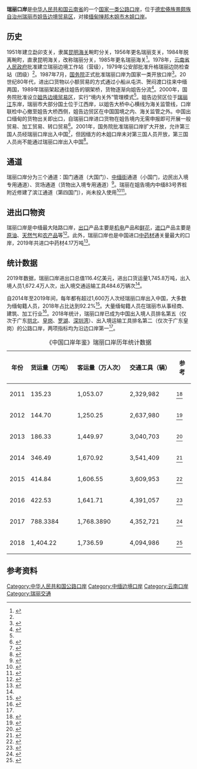 {{noteTA
|G1=单位
}}
{{Infobox port of entry
|name                      = 瑞丽陆路（公路）口岸
|photo                     = 瑞丽口岸01.jpg
|caption                   = 瑞丽口岸姐告国门通道（大国门）
|country                   = {{PRC}}
|location                  = [[云南省|云南省]][[德宏傣族景颇族自治州|德宏州]][[瑞丽市|瑞丽市]][[姐告边境贸易区|姐告边境贸易区]]
|type                      = 国家一类公路口岸
|border_guard              = 云南出入境边防检查总站<br>瑞丽出入境边防检查站
|customs                   = [[昆明海关|昆明海关]]
|corresponding_port        = {{Flagicon|MMR}} [[木姐口岸|木姐口岸]]
|opened                    = 1987年
|coordinates               = {{coord|23|58|51|N|97|53|48|E}}
|latd                      = 23
|latm                      = 58
|lats                      = 51
|latNS                     = N
|longd                     = 97
|longm                     = 53
|longs                     = 48
|longEW                    = E
|pushpin_map              = China Yunnan
|pushpin_label            = 瑞丽口岸
|pushpin_map_caption      = 瑞丽口岸在云南省的位置
|stat_import-export_value  = 116.4亿美元
|stat_passenger            = 1,672.4万人
|stat_cargo                = 1,745.8万吨
|stat_vehicle              = 484.6万辆
|stat_year                 = 2019
}}
'''瑞丽口岸'''是[[中华人民共和国|中华人民共和国]][[云南省|云南省]]的一个[[中华人民共和国口岸|国家一类公路口岸]]，位于[[德宏傣族景颇族自治州|德宏傣族景颇族自治州]][[瑞丽市|瑞丽市]][[姐告边境贸易区|姐告边境贸易区]]，对接[[缅甸|缅甸]][[掸邦|掸邦]][[木姐|木姐市]][[木姐口岸|木姐口岸]]。

==历史==
1951年建立勐卯支关，隶属[[昆明海关|昆明海关]]畹町分关，1956年更名瑞丽支关，1984年脱离畹町，直隶昆明海关，改称瑞丽分关，1985年更名瑞丽海关<ref name="市志">{{cite book |author=陈江 主编; 云南省瑞丽市志编纂委员会 编 |title=瑞丽市志 |location=成都 |publisher=四川辞书出版社 |date=1996 |isbn=7-80543-518-9 }}</ref>{{rp|284}}。1978年，[[云南省人民政府|云南省人民政府]]批准建立瑞丽边境工作站（营级），1979年公安部批准升格瑞丽边防检查站（团级）<ref name="市志"/>{{rp|282}}。1987年7月，[[中华人民共和国国务院|国务院]]正式批准瑞丽口岸为国家一类开放口岸<ref name="市志2">{{cite book |author=何文忠,杨进才 主编; 云南省瑞丽市地方志编纂委员会 编 |title=瑞丽市志 1978-2005 |location=昆明 |publisher=云南人民出版社 |date=2012 |isbn=978-7-222-10316-0 }}</ref>{{rp|163}}。20世纪80年代，进出口货物以小额贸易的方式通过小船从屯洪、贺闷渡口往来中缅两国，1989年瑞丽架起通往姐告的钢架桥，货物逐渐向姐告分流<ref>{{cite news |author=杜军 |title=“改革开放40年，前沿瑞丽已巨变！”——访坚守岗位40年的老海关人杨富勇 |url=http://ebz.dhtjb.com/html/2018-09/17/content_3_1.htm |newspaper=[[德宏团结报|德宏团结报]] |date=2018-09-17 |access-date=2021-02-05 |archive-date=2021-09-21 |archive-url=https://web.archive.org/web/20210921092922/http://ebz.dhtjb.com/html/2018-09/17/content_3_1.htm |dead-url=no }}</ref>。2000年，国务院批准设立[[姐告边境贸易区|姐告边境贸易区]]，实行“境内关外”管理模式<ref name="市志2"/>{{rp|90}}。姐告边贸区位于[[瑞丽江|瑞丽江]]东岸，瑞丽市大部分国土位于江西岸，以姐告大桥中心横线为海关监管线，口岸联检中心撤至姐告大桥西侧，姐告边贸区在中国国境之内、海关监管之外。中国出口缅甸的货物出关即出口，自瑞丽口岸进口货物在姐告境内无需申报即可开展一般贸易、加工贸易、转口贸易<ref>{{cite journal |author=李玫 |title=论“境内关外边境贸易区”的法律地位——以云南姐告边境贸易区为例 |journal=暨南学报(哲学社会科学版) |date=2007 |volume= |issue=2 |page=82-85 }}</ref>。2001年，国务院批准瑞丽口岸扩大开放，允许第三国人员经瑞丽口岸出入中国<ref>{{cite book |title=国务院关于同意云南省瑞丽口岸扩大开放的批复（国函〔2001〕138号） |url=http://www.gov.cn/xxgk/pub/govpublic/mrlm/201203/t20120307_64975.html |publisher=[[中华人民共和国国务院|国务院]] |date=2001-10-26 |access-date=2021-02-05 |archive-date=2020-12-08 |archive-url=https://web.archive.org/web/20201208214314/http://www.gov.cn/xxgk/pub/govpublic/mrlm/201203/t20120307_64975.html |dead-url=no }}</ref>，但因缅方的木姐口岸未对第三国人员开放，第三国人员尚不能通过瑞丽口岸出入中国<ref>{{cite web |title=对十二届全国人大五次会议第7899号建议的答复 |url=http://www.customs.gov.cn/customs/302249/2508338/2513713/index.html |publisher=海关总署 |date=2017-07-12 |access-date=2021-07-17 }}</ref>。

==通道==
瑞丽口岸分为三个通道：国门通道（大国门）、[[中缅街|中缅街]]通道（小国门，边民出入境专用通道）、货场通道（货物出入境专用通道）<ref>{{cite news |author=王磊 |title=边检加力提速助推口岸发展 |url=http://ebz.dhtjb.com/html/2014-04/19/content_3_1.htm |newspaper=[[德宏团结报|德宏团结报]] |date=2014-04-19 |access-date=2021-02-05 |archive-date=2021-02-13 |archive-url=https://web.archive.org/web/20210213081036/http://ebz.dhtjb.com/html/2014-04/19/content_3_1.htm |dead-url=no }}</ref>。瑞丽在姐告境内中缅83号界桩附近修建了滨江通道（第四国门），尚未投入使用<ref>{{cite news |author=何真玉 |title=姐告欲增开第四通道 |url=http://ebz.dhtjb.com/html/2014-11/17/content_1_5.htm |newspaper=[[德宏团结报|德宏团结报]] |date=2014-11-17 |access-date=2021-02-05 |archive-date=2021-09-21 |archive-url=https://web.archive.org/web/20210921092941/http://ebz.dhtjb.com/html/2014-11/17/content_1_5.htm |dead-url=no }}</ref><ref>{{cite news |author1=杨立 |author2=杜佳玲 |title=探寻瑞丽口岸缅甸货车入境拥堵的真相 |url=http://ebz.dhtjb.com/html/2019-05/11/content_1_5.htm |newspaper=[[德宏团结报|德宏团结报]] |date=2019-05-11 |access-date=2021-02-05 |archive-date=2021-09-21 |archive-url=https://web.archive.org/web/20210921100514/http://ebz.dhtjb.com/html/2019-05/11/content_1_5.htm |dead-url=no }}</ref>。

==进出口物资==
瑞丽口岸是中缅最大陆路口岸，[[出口贸易|出口]]产品主要是[[机电|机电]]产品和[[鲜花|鲜花]]，[[进口|进口]]产品主要是[[原油|原油]]、[[天然气|天然气]]和[[农产品|农产品]]等<ref name="姚兵">{{cite news |author1=姚兵 |author2=刘昕宇 |title=中缅最大陆路口岸瑞丽口岸去年进出口总值同比增长14.5% |url=http://www.xinhuanet.com/fortune/2020-01/15/c_1125465446.htm |newspaper=[[新华网|新华网]] |date=2020-01-15 |access-date=2021-02-05 |archive-date=2021-04-09 |archive-url=https://web.archive.org/web/20210409153347/http://www.xinhuanet.com/fortune/2020-01/15/c_1125465446.htm |dead-url=no }}</ref>。此外，瑞丽口岸也是中国进口[[中药材|中药材]]通关量最大的口岸，2019年共进口中药材4.17万吨<ref>{{cite news |author=叶静雪 |title=瑞丽口岸：全国进口中药材通关量最大 |url=http://ebz.dhtjb.com/html/2019-12/21/content_1_6.htm |newspaper=[[德宏团结报|德宏团结报]] |date=2019-12-21 |access-date=2021-02-05 |archive-date=2021-02-12 |archive-url=https://web.archive.org/web/20210212215300/http://ebz.dhtjb.com/html/2019-12/21/content_1_6.htm |dead-url=no }}</ref>。

==统计数据==
2019年数据，瑞丽口岸进出口总值116.4亿美元，进出口货运量1,745.8万吨，出入境人员1,672.4万人次，出入境交通运输工具484.6万辆次<ref name="姚兵"/>。

自2014年至2019年间，每年都有超过1,600万人次经瑞丽口岸出入中国，大多数为缅甸籍人员，2018年占比达到92.2%<ref>{{cite news |author=杨雪梅 |title=瑞丽口岸“两项指标”全国第一 |url=http://ebz.dhtjb.com/html/2019-05/20/content_1_1.htm |newspaper=[[德宏团结报|德宏团结报]] |date=2019-05-02 |access-date=2021-02-05 |archive-date=2021-09-21 |archive-url=https://web.archive.org/web/20210921093009/http://ebz.dhtjb.com/html/2019-05/20/content_1_1.htm |dead-url=no }}</ref>。大量缅甸籍人员在瑞丽市从事经商、建筑、加工行业<ref>{{cite journal |author=张家忠 |title=瑞丽市外籍流动人口的特点 |journal=[[湖北警官学院|湖北警官学院]]学报 |issn=1673-2391 |date=2014 |volume=27 |issue=1 |page=35-36 |doi=10.3969/j.issn.1673-2391.2014.01.010 }}</ref>。2018年统计，瑞丽口岸已成为中国出入境人员排名第五（仅次于广东[[拱北口岸|拱北]]、[[皇岗口岸|皇岗]]、[[罗湖口岸|罗湖]]、[[深圳湾口岸|深圳湾]]）、出入境运输工具排名第二（仅次于广东皇岗）的公路口岸，两项指标均为沿边口岸第一<ref name="年鉴19"/>{{rp|37}}。

{| class="wikitable"
|+ 《中国口岸年鉴》瑞丽口岸历年统计数据
! 年份 !! 货运量（万吨） !! 客运量（万人次） !! 交通工具（辆） !! 参考
|-
| 2011 || 135.23 || 1,053.07 || 2,329,982 || <ref>{{cite book |author=中国口岸协会 |title=中国口岸年鉴2012 |location=[[北京市|北京]] |publisher=[[中国海关出版社|中国海关出版社]] |date=2012 |isbn=978-7-80165-913-2 }}</ref>{{rp|443}}
|-
| 2012 || 144.70 || 1,250.25 || 2,637,980 || <ref>{{cite book |author=中国口岸协会 |title=中国口岸年鉴2013 |location=[[北京市|北京]] |publisher=[[中国海关出版社|中国海关出版社]] |date=2013 |isbn=978-7-80165-985-9 }}</ref>{{rp|539}}
|-
| 2013 || 186.33 || 1,449.97 || 3,040,703 || <ref>{{cite book |author=中国口岸协会 |title=中国口岸年鉴2014 |location=[[北京市|北京]] |publisher=[[中国海关出版社|中国海关出版社]] |date=2014 |isbn=978-7-5175-0042-1 }}</ref>{{rp|574}}
|-
| 2014 || 346.49 || 1,670.92 || 3,541,409 || <ref>{{cite book |author=中国口岸协会 |title=中国口岸年鉴2015 |location=[[北京市|北京]] |publisher=[[中国海关出版社|中国海关出版社]] |date=2015 |isbn=978-7-5175-0090-2 }}</ref>{{rp|623}}
|-
| 2015 || 414.84 || 1,606.55 || 3,609,953 || <ref>{{cite book |author=中国口岸协会 |title=中国口岸年鉴2016 |location=[[北京市|北京]] |publisher=[[中国海关出版社|中国海关出版社]] |date=2016 |isbn=978-7-5175-0180-0 }}</ref>{{rp|606}}
|-
| 2016 || 422.53 || 1,641.71 || 4,391,057 || <ref>{{cite book |author=中国口岸协会 |title=中国口岸年鉴2017 |location=[[北京市|北京]] |publisher=[[中国海关出版社|中国海关出版社]] |date=2017 |isbn=978-7-5175-0240-1 }}</ref>{{rp|616}}
|-
| 2017 || 788.3384 || 1,768.3890 || 4,352,721 || <ref>{{cite book |author=中国口岸协会 |title=中国口岸年鉴2018 |location=[[北京市|北京]] |publisher=[[中国海关出版社|中国海关出版社]] |date=2019 |isbn=978-7-5175-0325-5 }}</ref>{{rp|618}}
|-
| 2018 || 1,404.22 || 1,736.59 || 4,094,986 || <ref name="年鉴19">{{cite book |author=中国口岸协会 |title=中国口岸年鉴2019 |location=[[北京市|北京]] |publisher=[[中国海关出版社|中国海关出版社]] |date=2020 |isbn=978-7-5175-0384-2 }}</ref>{{rp|596}}
|}

==参考资料==
{{reflist}}

{{云南口岸}}
{{中华人民共和国口岸|公路}}
{{德宏主题}}
{{中缅边界}}

[[Category:中华人民共和国公路口岸|Category:中华人民共和国公路口岸]]
[[Category:中缅边境口岸|Category:中缅边境口岸]]
[[Category:云南口岸|Category:云南口岸]]
[[Category:瑞丽交通|Category:瑞丽交通]]